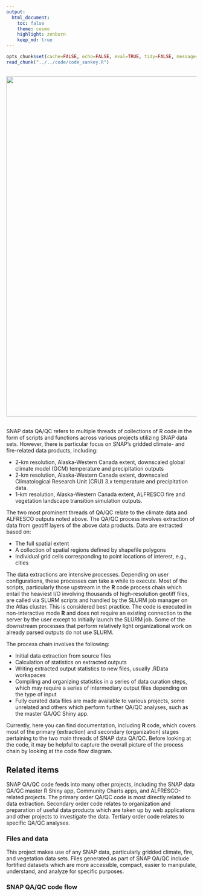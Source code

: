 ```yaml
---
output:
  html_document:
    toc: false
    theme: cosmo
    highlight: zenburn
    keep_md: true
---
```


```r
opts_chunk$set(cache=FALSE, echo=FALSE, eval=TRUE, tidy=FALSE, message=FALSE, warning=FALSE)
read_chunk("../../code/code_sankey.R")
```

##
##
##
<img class="centered" src="img/qaqc_image.png" width="900"/>

##

SNAP data QA/QC refers to multiple threads of collections of R code in the form of scripts and functions across various projects utilizing SNAP data sets.
However, there is particular focus on SNAP's gridded climate- and fire-related data products, including:

* 2-km resolution, Alaska-Western Canada extent, downscaled global climate model (GCM) temperature and precipitation outputs
* 2-km resolution, Alaska-Western Canada extent, downscaled Climatological Research Unit (CRU) 3.x temperature and precipitation data.
* 1-km resolution, Alaska-Western Canada extent, ALFRESCO fire and vegetation landscape transition simulation outputs.

The two most prominent threads of QA/QC relate to the climate data and ALFRESCO outputs noted above.
The QA/QC process involves extraction of data from geotiff layers of the above data products.
Data are extracted based on:

* The full spatial extent
* A collection of spatial regions defined by shapefile polygons
* Individual grid cells corresponding to point locations of interest, e.g., cities

The data extractions are intensive processes.
Depending on user configurations, these processes can take a while to execute.
Most of the scripts, particularly those upstream in the **R** code process chain which entail the heaviest I/O involving thousands of high-resolution geotiff files,
are called via SLURM scripts and handled by the SLURM job manager on the Atlas cluster.
This is considered best practice.
The code is executed in non-interactive mode **R** and does not require an existing connection to the server by the user except to initially launch the SLURM job.
Some of the downstream processes that perform relatively light organizational work on already parsed outputs do not use SLURM.

The process chain involves the following:

* Initial data extraction from source files
* Calculation of statistics on extracted outputs
* Writing extracted output statistics to new files, usually .RData workspaces
* Compiling and organizing statistics in a series of data curation steps, which may require a series of intermediary output files depending on the type of input
* Fully curated data files are made available to various projects, some unrelated and others which perform further QA/QC analyses, such as the master QA/QC Shiny app.

Currently, here you can find documentation, including **R** code, which covers most of the primary (extraction) and secondary (organization) stages pertaining to the two main threads of SNAP data QA/QC.
Before looking at the code, it may be helpful to capture the overall picture of the process chain by looking at the code flow diagram.

## Related items
SNAP QA/QC code feeds into many other projects, including the SNAP data QA/QC master R Shiny app, Community Charts apps, and ALFRESCO-related projects.
The primary order QA/QC code is most directly related to data extraction.
Secondary order code relates to organization and preparation of useful data products which are taken up by web applications and other projects to investigate the data.
Tertiary order code relates to specific QA/QC analyses.

### Files and data
This project makes use of any SNAP data, particularly gridded climate, fire, and vegetation data sets.
Files generated as part of SNAP QA/QC include fortified datasets which are more accessible, compact, easier to manipulate, understand, and analyze for specific purposes.

### SNAP QA/QC code flow

```r
```

```r
```

```r
```

```r
```

```r
```

```r
```
<style>iframe.rChart{ width: 100%; height: 840px;}</style>
